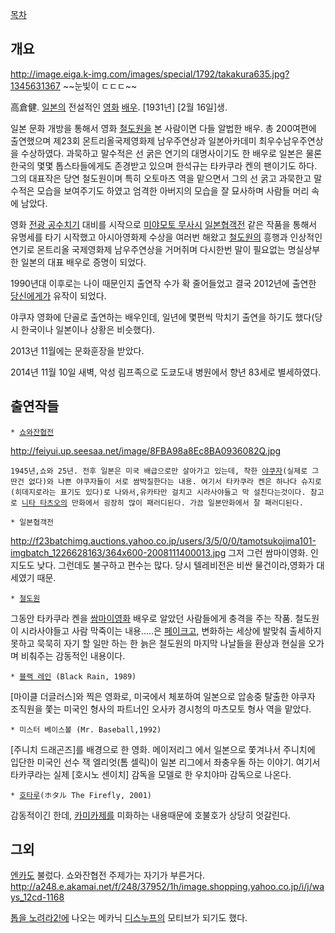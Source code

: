 [[목차]]

== 개요 ==
http://image.eiga.k-img.com/images/special/1792/takakura635.jpg?1345631367
~~눈빛이 ㄷㄷㄷ~~

高倉健. [[일본]]의 전설적인 [[영화]] [[배우]]. [1931년] [2월 16일]생.

일본 문화 개방을 통해서 영화 [[철도원]]을 본 사람이면 다들 알법한 배우. 총 200여편에 출연했으며 제23회 몬트리올국제영화제 남우주연상과 일본아카데미 최우수남우주연상을 수상하였다. 과묵하고 말수적은 선 굵은 연기의 대명사이기도 한 배우로 일본은 물론 한국의 몇몇 톱스타들에게도 존경받고 있으며 한석규는 타카쿠라 켄의 팬이기도 하다. 그의 대표작은 당연 철도원이며 특히 오토마츠 역을 맡으면서  그의 선 굵고 과묵한고 말수적은 모습을 보여주기도 하였고 엄격한 아버지의 모습을 잘 묘사하며 사람들 머리 속에 남았다.

영화 [[전광 공수치기]] 대비를 시작으로 [[미야모토 무사시]] [[일본협객전]] 같은 작품을 통해서 유명세를 타기 시작했고 아시아영화제 수상을 여러번 해왔고 [[철도원]]의 흥행과 인상적인 연기로 몬트리올 국제영화제 남우주연상을 거머쥐며 다시한번 말이 필요없는 명실상부한 일본의 대표 배우로 증명이 되었다. 

1990년대 이후로는 나이 때문인지 출연작 수가 확 줄어들었고 결국 2012년에 출연한 [[당신에게]]가 유작이 되었다.

야쿠자 영화에 단골로 출연하는 배우인데, 일년에 몇편씩 막치기 출연을 하기도 했다(당시 한국이나 일본이나 상황은 비슷했다).

2013년 11월에는 문화훈장을 받았다.

2014년 11월 10일 새벽, 악성 림프족으로 도쿄도내 병원에서 향년 83세로 별세하였다.
== 출연작들 ==
 * [[쇼와잔협전]]
http://feiyui.up.seesaa.net/image/8FBA98a8Ec8BA0936082Q.jpg
 1945년,쇼와 25년. 전후 일본은 미국 배급으로만 살아가고 있는데, 착한 [[야쿠자]](실제로 그딴건 없다)와 나쁜 야쿠자들이 서로 쌈박질한다는 내용. 여기서 타카쿠라 켄은 하나다 슈지로(히데지로라는 표기도 있다)로 나와서,유카타만 걸치고 시라사야들고 막 설친다는것이다. 참고로 [[니타 타츠오]]의 만화에서 굉장히 많이 패러디된다. 가끔 일본만화에서 잘 패러디된다. 

 * 일본협객전
http://f23batchimg.auctions.yahoo.co.jp/users/3/5/0/0/tamotsukojima101-imgbatch_1226628163/364x600-2008111400013.jpg
그저 그런 쌈마이영화. 인지도도 낮다. 그런데도 불구하고 편수는 많다. 당시 텔레비전은 비싼 물건이라,영화가 대세였기 때문.

 * [[철도원]]
그동안 타카쿠라 켄을 [[쌈마이]]영화 배우로 알았던 사람들에게 충격을 주는 작품. 철도원이 시라사야들고 사람 막죽이는 내용.....은 [[페이크]]고, 변화하는 세상에 발맞춰 출세하지 못하고 묵묵히 자기 할 일만 하는 한 늙은 철도원의 마지막 나날들을 환상과 현실을 오가며 비춰주는 감동적인 내용이다. 
 
 * [[블랙 레인]] (Black Rain, 1989)
[마이클 더글러스]와 찍은 영화로, 미국에서 체포하여 일본으로 압송중 탈출한 야쿠자 조직원을 쫓는 미국인 형사의 파트너인 오사카 경시청의 마츠모토 형사 역을 맡았다.
 
 * 미스터 베이스볼 (Mr. Baseball,1992)
[주니치 드래곤즈]를 배경으로 한 영화. 메이저리그 에서 일본으로 쫓겨나서 주니치에 입단한 미국인 선수 잭 엘리엇(톰 셀릭)이 일본 리그에서 좌충우돌 하는 이야기. 여기서 타카쿠라는 실제 [호시노 센이치] 감독을 모델로 한 우치야마 감독으로 나온다. 

 * [[호타루]](ホタル The Firefly, 2001)
감동적이긴 한데, [[카미카제]]를 미화하는 내용때문에 호불호가 상당히 엇갈린다.
== 그외 ==
[[엔카]]도 불렀다. 쇼와잔협전 주제가는 자기가 부른거다. 
http://a248.e.akamai.net/f/248/37952/1h/image.shopping.yahoo.co.jp/i/j/ways_12cd-1168

[[톱을 노려라2!]]에 나오는 메카닉 [[디스누프]]의 모티브가 되기도 했다.
